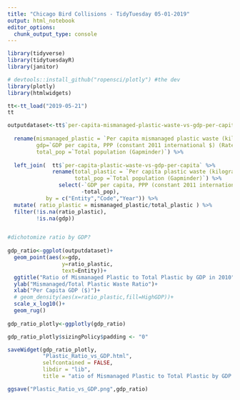```yaml
---
title: "Chicago Bird Collisions - TidyTuesday 05-01-2019"
output: html_notebook
editor_options: 
  chunk_output_type: console
---
```


```r
library(tidyverse)
library(tidytuesdayR)
library(janitor)

# devtools::install_github("ropensci/plotly") #the dev 
library(plotly)
library(htmlwidgets)

tt<-tt_load("2019-05-21")
tt
```

```r


outputdataset<-tt$`per-capita-mismanaged-plastic-waste-vs-gdp-per-capita` %>% 
  
  rename(mismanaged_plastic = `Per capita mismanaged plastic waste (kilograms per person per day)`,
         gdp=`GDP per capita, PPP (constant 2011 international $) (Rate)`,
         total_pop =`Total population (Gapminder)`) %>% 
  
  left_join(  tt$`per-capita-plastic-waste-vs-gdp-per-capita` %>% 
              rename(total_plastic = `Per capita plastic waste (kilograms per person per day)`,
                     total_pop =`Total population (Gapminder)`) %>% 
                select(-`GDP per capita, PPP (constant 2011 international $) (constant 2011 international $)`,
                       -total_pop),
            by = c("Entity","Code","Year")) %>% 
  mutate( ratio_plastic = mismanaged_plastic/total_plastic ) %>% 
  filter(!is.na(ratio_plastic),
         !is.na(gdp))


#dichotomize ratio by GDP?
  
gdp_ratio<-ggplot(outputdataset)+
  geom_point(aes(x=gdp,
                 y=ratio_plastic,
                 text=Entity))+
  ggtitle("Ratio of Mismanaged Plastic to Total Plastic by GDP in 2010")+
  ylab("Mismanaged/Total Plastic Waste Ratio")+
  xlab("Per Capita GDP ($)")+
  # geom_density(aes(x=ratio_plastic,fill=HighGDP))+
  scale_x_log10()+
  geom_rug()
  
gdp_ratio_plotly<-ggplotly(gdp_ratio)

gdp_ratio_plotly$sizingPolicy$padding <- "0"

saveWidget(gdp_ratio_plotly,
           "Plastic_Ratio_vs_GDP.html",     
           selfcontained = FALSE,
           libdir = "lib",
           title = "atio of Mismanaged Plastic to Total Plastic by GDP in 2010 - TidyTuesday May 22, 2019")

ggsave("Plastic_Ratio_vs_GDP.png",gdp_ratio)


```





